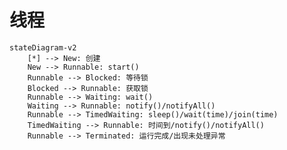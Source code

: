 # 线程

```mermaid
stateDiagram-v2
    [*] --> New: 创建
    New --> Runnable: start()
    Runnable --> Blocked: 等待锁
    Blocked --> Runnable: 获取锁
    Runnable --> Waiting: wait()
    Waiting --> Runnable: notify()/notifyAll()
    Runnable --> TimedWaiting: sleep()/wait(time)/join(time)
    TimedWaiting --> Runnable: 时间到/notify()/notifyAll()
    Runnable --> Terminated: 运行完成/出现未处理异常


```